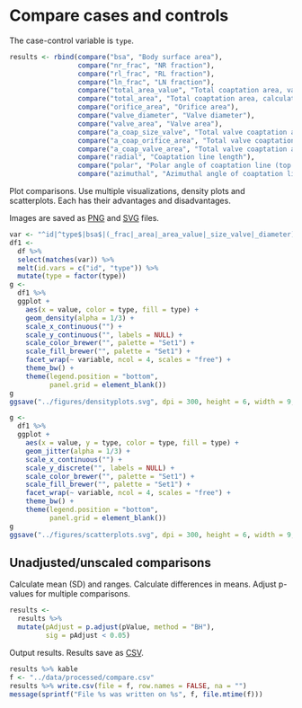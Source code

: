 # Compare cases and controls

The case-control variable is `type`.

```r
results <- rbind(compare("bsa", "Body surface area"),
                 compare("nr_frac", "NR fraction"),
                 compare("rl_frac", "RL fraction"),
                 compare("ln_frac", "LN fraction"),
                 compare("total_area_value", "Total coaptation area, value"),
                 compare("total_area", "Total coaptation area, calculated"),
                 compare("orifice_area", "Orifice area"),
                 compare("valve_diameter", "Valve diameter"),
                 compare("valve_area", "Valve area"),
                 compare("a_coap_size_valve", "Total valve coaptation area relative to valve diameter"),
                 compare("a_coap_orifice_area", "Total valve coaptation area relative to orifice area"),
                 compare("a_coap_valve_area", "Total valve coaptation area relative to valve area"),
                 compare("radial", "Coaptation line length"),
                 compare("polar", "Polar angle of coaptation line (top to bottom"),
                 compare("azimuthal", "Azimuthal angle of coaptation line"))
```

Plot comparisons.
Use multiple visualizations, density plots and scatterplots.
Each has their advantages and disadvantages.

Images are saved as [PNG](../figures/densityplots-1.png) and [SVG](../figures/densityplots.svg) files.

```r
var <- "^id|^type$|bsa$|(_frac|_area|_area_value|_size_valve|_diameter)$|^(radial|polar|azimuthal)$"
df1 <-
  df %>%
  select(matches(var)) %>%
  melt(id.vars = c("id", "type")) %>% 
  mutate(type = factor(type))
g <-
  df1 %>% 
  ggplot +
    aes(x = value, color = type, fill = type) +
    geom_density(alpha = 1/3) +
    scale_x_continuous("") +
    scale_y_continuous("", labels = NULL) +
    scale_color_brewer("", palette = "Set1") +
    scale_fill_brewer("", palette = "Set1") +
    facet_wrap(~ variable, ncol = 4, scales = "free") +
    theme_bw() +
    theme(legend.position = "bottom",
          panel.grid = element_blank())
g
ggsave("../figures/densityplots.svg", dpi = 300, height = 6, width = 9, units = "in")
```

```r
g <-
  df1 %>% 
  ggplot +
    aes(x = value, y = type, color = type, fill = type) +
    geom_jitter(alpha = 1/3) +
    scale_x_continuous("") +
    scale_y_discrete("", labels = NULL) +
    scale_color_brewer("", palette = "Set1") +
    scale_fill_brewer("", palette = "Set1") +
    facet_wrap(~ variable, ncol = 4, scales = "free") +
    theme_bw() +
    theme(legend.position = "bottom",
          panel.grid = element_blank())
g
ggsave("../figures/scatterplots.svg", dpi = 300, height = 6, width = 9, units = "in")
```

## Unadjusted/unscaled comparisons

Calculate mean (SD) and ranges.
Calculate differences in means.
Adjust p-values for multiple comparisons.

```r
results <-
  results %>%
  mutate(pAdjust = p.adjust(pValue, method = "BH"),
         sig = pAdjust < 0.05)
```

Output results.
Results save as [CSV](../data/processed/compare.csv).

```r
results %>% kable
f <- "../data/processed/compare.csv"
results %>% write.csv(file = f, row.names = FALSE, na = "")
message(sprintf("File %s was written on %s", f, file.mtime(f)))
```
